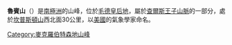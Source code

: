 {{coord|73|25|S|65|40|E|display=title}}

'''魯賓山'''（{{lang-en|Mount Rubin}}）是[[南極洲|南極洲]]的山峰，位於[[毛德皇后地|毛德皇后地]]，屬於[[查爾斯王子山脈|查爾斯王子山脈]]的一部分，處於[[坎普斯頓山|坎普斯頓山]]西北面30公里，以[[美國|美國]]的氣象學家命名。

{{DEFAULTSORT:Mount Rubin}}
[[Category:麥克羅伯特森地山峰|Category:麥克羅伯特森地山峰]]


{{MacRobertsonLand-geo-stub}}